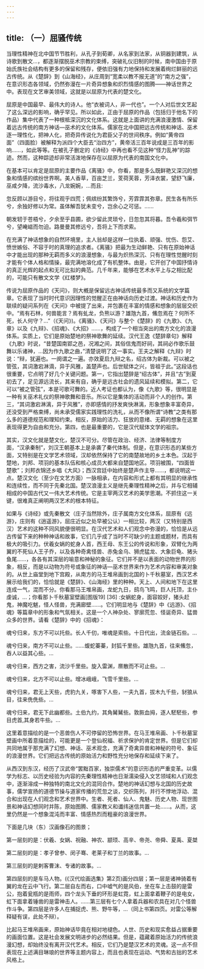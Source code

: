 ```yaml
---
---
---
```

title: （一）屈骚传统
---



当理性精神在北中国节节胜利，从孔子到荀卿，从名家到法家，从铜器到建筑，从诗歌到散文…，都逐渐摆脱巫术宗教的束缚，突破礼仪旧制的时候，南中国由于原始氏族社会结构有更多的保留和残存，便依旧强有力地保持和发展着绚烂鲜丽的远古传统。从《楚辞》到《山海经》，从庄周到“宽柔以教不报无道”的“南方之强”，在意识形态各领域，仍然弥漫在一片奇异想象和炽烈情感的图腾——神话世界之中。表现在文艺审美领域，这就是以屈原为代表的楚文化。

屈原是中国最早、最伟大的诗人。他“衣被词人，非一代也”。一个人对后世文艺起了这么深远的影响，确乎罕见。所以如此，正由于屈原的作品（包括归于他名下的作品）集中代表了一种根柢深沉的文化体系。这就是上面讲的充满浪漫激情、保留着远古传统的南方神话—巫术的文化体系。儒家在北中国把远古传统和神话、巫术逐一理性化，把神人化，把奇异传说化为君臣父子的世间秩序。例如“黄帝四面”（四面脸）被解释为派四个大臣去“治四方”，黄帝活三百年说成是三百年的影响……，如此等等。在被孔子删定的《诗经》中再也看不见这种“怪力乱神”的踪迹。然而，这种踪迹却非常活泼地保存在以屈原为代表的南国文化中。

在基本可以肯定是屈原的主要作品《离骚》中，你看，那是多么既鲜艳又深沉的想象和情感的缤纷世界啊。美人香草，百亩芝兰，芰荷芙蓉，芳泽衣裳，望舒飞廉，巫咸夕降，流沙毒水，八龙婉婉，…而且:

忽反顾以游目兮，将往观乎四荒；佩缤纷其繁饰兮，芳霏霏其弥章。民生各有所乐兮，余独好修以为常。虽体解吾犹未变兮，岂余心之可惩。……



朝发轫于苍梧兮，夕余至乎县圃，欲少留此灵琐兮，日忽忽其将暮。吾令羲和弭节兮，望崦嵫而勿迫。路曼曼其修远兮，吾将上下而求索。



在充满了神话想象的自然环境里，主人翁却是这样一位执着、顽强、忧伤、怨艾、愤世嫉俗、不容于时的真理的追求者。《离骚》把最为生动鲜艳、只有在原始神话中才能出现的那种无羁而多义的浪漫想象，与最为炽热深沉、只有在理性觉醒时刻才能有个体人格和情操，最完满地溶化成了有机整体。由是，它开创了中国抒情诗的真正光辉的起点和无可比拟的典范。几千年来，能够在艺术水平上与之相比配的，可能只有散文文学《红楼梦》。

传说为屈原作品的《天问》，则大槪是保留远古神话传统最多而又系统的文学篇章。它表现了当时时代意识因理性的觉醒正在由神话向历史过渡。神话和历史作为联续的疑问系列在《天问》中被提了出来，并包裹在丰富的情感和想象的层层交织中。“焉有石林，何兽能言？焉有虬龙，负熊以游？雄虺九首，鯈忽焉在？何所不死，长人何守？…”（《天问》)。《离骚》、《天问》与整个《楚辞》的《九歌》、《九章》以及《九辩》、《招魂》、《大招》……，构成了一个相当突出的南方文化的浪漫体系。实质上，它们是原始楚地的祭神歌舞的延续。汉代王逸《楚辞章句》解释《九歌》时说，“昔楚国南郢之邑，况湘之间，其俗信鬼而好祠，其祠必作歌乐鼓舞以乐诸神，…因为作九歌之曲，”清楚说明了这一事实。王夫之解释《九辩》时说：“辩，犹遍也。一阕谓之一遍。亦效夏启九辩之名，绍古体为新裁。可以被之管弦，其词激宕淋滴，异于风雅，盖楚声也。后世赋体之兴，皆祖于此。”这段话也很重要，它点明了好几个关键问题。第一，它指出楚辞是“绍古体”，并且“古”到夏初去了，足见源远流长，其来有自，确乎是远古社会的遗风延续和模拟。第二，它可以“被之管弦”，本是可歌可舞的。近人考证也都认为，像《九歌》等，很明显是一种有关巫术礼仪的祭神歌舞和音乐。所以它是集体的活动而非个人的创作。第三，“其词激宕淋漓，异于风雅”，亦即感情的抒发爽快淋漓，形象想象丰富奇异，还没受到严格束缚，尚未承受儒家实践理性的洗礼，从而不像所谓“诗教”之类有那么多的道德规范和理知约束。相反，原始的活力、狂放的意绪、无羁的想象在这里表现得更为自由和充分。第四，也是最重要的，它是汉代赋体文学的祖宗。

其实，汉文化就是楚文化，楚汉不可分。尽管在政治、经济、法律等制度方面，“汉承秦制”，刘汉王朝基本上是承袭了秦代体制。但是，在意识形态的某些方面，又特别是在文学艺术领域，汉却依然保持了它的南楚故地的乡土本色。汉起于楚地，刘邦、项羽的基本队伍和核心成员大都来自楚国地区。项羽被围，“四面皆楚歌”；刘邦衣锦还乡唱《大风》；西汉宫廷中始终是楚声作主导……，都说明这一点。楚汉文化（至少在文艺方面）一脉相承，在内容和形式上都有其明显的继承性和连续性，而不同于先秦北国。楚汉浪漫主义是继先秦理性精神之后，并与它相辅相成的中国古代又一伟大艺术传统。它是主宰两汉艺术的美学思潮。不抓住这一关键，很难真正阐明两汉艺术的根本特征。

如果与《诗经》或先秦散文（庄子当然除外，庄子属南方文化体系，屈原有《远游》，庄则有《逍遥游》，屈庄近似之处早被公认）一相比较，两汉（又特别是西汉）艺术的这种不同风貌便很明显。在汉代艺术和人们观念中弥漫的，恰恰是从远古传留下来的种种神话和故事，它们几乎成了当时不可缺少的主题或题材，而具有极大的吸引力。伏羲女娲的蛇身人首，西王母、东王公的传说和形象，双臂化为两翼的不死仙人王子乔，以及各种奇禽怪兽、赤兔金乌、狮虎猛龙、大象巨龟、猪头鱼尾……，各各有其深层的喻意和神秘的象征。它们并不是以表面的动物世界的形象，相反，而是以动物为符号或象征的神话—巫术世界来作为艺术内容和审美对象的。从世上庙堂到地下宫殿，从南方的马王堆帛画到北国的卜千秋墓室，西汉艺术展示给我们的，恰恰就是《楚辞》、《山海经》里的种种。天上、人间和地下在这里连成一气，混而不分。你看那马王堆帛画，龙蛇九日，鸱鸟飞鸣，巨人托顶，主仆虔诚，…；你看那卜千秋墓室壁画[图版19] [36] :女蜗蛇身，面容姣好，猪头赶鬼，神魔吃魃，怪人怪兽，充满廊壁……。它们明显地与《楚辞》中《远游》、《招魂》等篇章中的形象和气氛相关。这是一个人神杂处、寥廓荒忽、怪诞奇异、猛兽众多的世界。请看《楚辞》中的《招魂》：

魂兮归来，东方不可以托些。长人千仞，唯魂是索些。十日代出，流金链石些。…



魂兮归来，南方不可以止些。……蝮蛇蓁蓁，封狐千里些。雄虺九首，往来鯈忽，吞人以益其心些。…



魂兮归来，西方之害，流沙千里些。旋入雷渊，爢散而不可止些。…



魂兮归来，北方不可以止些。增冰峨峨，飞雪千里些。…



魂兮归来，君无上天些，虎豹九关，啄害下人些，一夫九首，拔木九千些，豺狼从目，往来侁侁些。…



魂兮归来，君无下此幽都些。土伯九约，其角觺觺些。敦脄血拇，逐人駓駓些，参目虎首,其身若牛些。…



这里着意描绘的是一个恶兽伤人不可停留的恐怖世界。在马王堆帛画、卜千秋墓室壁画中所着意描绘的，可能更是一个登仙祝福、祈求保护的肯定世界。但是它们却共同地属于那充满了幻想、神话、巫术观念，充满了奇禽异兽和神秘的符号、象征的浪漫世界。它们把远古传统的原始活力和野性充分地保存和延续下来了。

从西汉到东汉，经历了汉武帝“罢黜百家，独崇儒术”的意识形态的严重变革。以儒学为标志、以历史经验为内容的先秦理性精神也日渐濡染侵入文艺领域和人们观念中，逐渐溶成一种独特的南北文化的混同合作。楚地的神话幻想与北国的历史故事，儒学宣扬的道德节操与道家传播的荒忽之谈，交织陈列，并行不悖地浮动、混合和出现在人们观念和艺术世界中。生者、死者、仙人、鬼魅、历史人物、现世图景和神话幻想同时并陈，原始图腾、儒家教义和谶纬迷信共置一处……。从而，这里仍然是一个想象混沌而丰富、情感热烈而粗豪的浪漫世界。

下面是几块（东）汉画像石的图景；

第一层刻的是：伏羲、女娲、祝融、神农、颛顼、高辛、帝尧、帝舜、夏禹、夏桀



第二层刻的是：孝子曾参、闵子骞、老莱子和丁兰的故事。…



第三层刻的是剌客曹沫、专诸的故事。…



第四层刻的是车马人物。(《汉代绘画选集》第2页)画分四层；第一层是诸神骑着有翼的龙在云中飞行。第二层自左而右，口中嘘气的是风伯，坐在车上击鼓的是雷公，抱着瓮瓶的是雨师，四个龙头下垂的环形是虹霓，虹上面拿着鞭子的是电女，虹下面拿着锤凿的是雷神击人。……第三层有七个人拿着兵器和农具在对几个怪兽作斗争。第四层是许多人在捕捉虎、熊、野牛等，…（同上书第四页。对雷公等解释疑有误，此处不辩）。



比起马王堆帛画来，原始神话毕竟在相对地褪色。人世、历史和现实愈益占据重要的画面位置。这是社会发展文明进步的必然结果。但是，蕴藏着原始活力的传统浪漫幻想，却始终没有离开汉代艺术。相反，它们乃是楚汉艺术的灵魂。这一点不但表现在上述满目琳琅的世界等主题内容上，而且也表现在运动、气势和古拙的艺术风格上。
